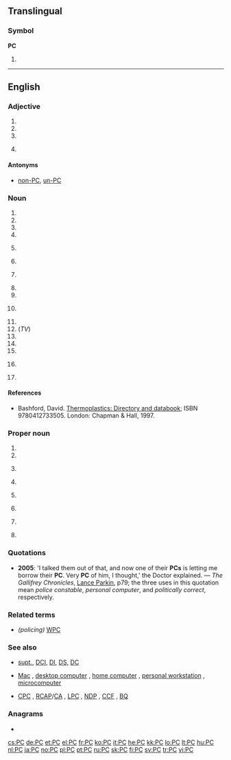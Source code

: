 {{also|pc|pC}}
==Translingual==

===Symbol===
'''PC'''

# {{SI-unit-abb|peta|coulomb|[[electric charge]]}}

----

==English==

===Adjective===
{{en-adj}}

# {{initialism of|[[partially]] [[continuous]]}}
# {{initialism of|politically correct}}
# {{initialism of|pro-choice}}
# {{Canada|politics|dated}} {{initialism of|Progressive Conservative}}

====Antonyms====
* {{sense|politically correct}} [[non-PC]], [[un-PC]]

===Noun===
{{en-noun}}

# {{initialism of|personal computer}}
# {{initialism of|photocopy}}
# {{initialism of|player character}}
# {{initialism of|political correctness}}
# {{organic chemistry}} {{initialism of|polycarbonate}}
# {{initialism of|[[w:Posterior commissure|posterior commissure]]}}
# {{British|Canada}} {{initialism of|police constable}}
# {{initialism of|privy council}}
# {{initialism of|privy councillor}}
# {{US}} {{initialism of|probable cause}}
# {{initialism of|[[w:Probate Court|Probate Court]]}}
# (''TV'') {{initialism of|production code}}
# {{initialism of|Professional Corporation}}
# {{initialism of|progressive contextualization}}
# {{initialism of|pubococcygeus muscle}}
# {{computing}} {{initialism of|program counter}}
# {{Canada|politics|dated}} {{initialism of|Progressive Conservative}}

====References====
* {{organic chemistry}} Bashford, David.  [http://books.google.com/books?id=ycLq-EYaE0QC&dq=a.+schulman&source=gbs_navlinks_s Thermoplastics: Directory and databook]; ISBN 9780412733505. London: Chapman & Hall, 1997. 

===Proper noun===
{{en-proper noun}}

# {{initialism of|Proto-Celtic}}
# {{initialism of|[[w:Penn Central|Penn Central]]}}
# {{US|navy}} {{initialism of|[[w:Coastal Patrol|Coastal Patrol]]}}
# {{initialism of|[[w:Phrozen Crew|Phrozen Crew]]}}
# {{British|politics}} {{initialism of|[[w:Plaid Cymru|Plaid Cymru]]}}
# {{US}} {{initialism of|[[w:Presbyterian Church|Presbyterian Church]]}}
# {{Canada|politics}} {{initialism of|[[w:Progressive Canadian Party|Progressive Canadian Party]]}}
# {{Canada|politics|dated}} {{initialism of|Progressive Conservative Party}}

===Quotations===
* '''2005''': 'I talked them out of that, and now one of their '''PCs''' is letting me borrow their '''PC'''. Very '''PC''' of him, I thought,' the Doctor explained. &mdash; ''The Gallifrey Chronicles'', [[Lance Parkin|Lance Parkin]], p79; the three uses in this quotation mean ''police constable'', ''personal computer'', and ''politically correct'', respectively.

===Related terms===
* ''(policing)'' [[WPC]]

===See also===
* {{sense|policing}} [[supt.]], [[DCI]], [[DI]], [[DS]], [[DC]]
* {{sense|computing}} [[Mac]] , [[desktop computer]] , [[home computer]] , [[personal workstation]] , [[microcomputer]]
* {{sense|Canadian politics}} [[CPC]] , [[RCAP]]/[[CA]] , [[LPC]] , [[NDP]] , [[CCF]] , [[BQ]]

===Anagrams===
* {{alphagram|[[CP#English|CP]]}}

[[cs:PC]]
[[de:PC]]
[[et:PC]]
[[el:PC]]
[[fr:PC]]
[[ko:PC]]
[[it:PC]]
[[he:PC]]
[[kk:PC]]
[[lo:PC]]
[[lt:PC]]
[[hu:PC]]
[[nl:PC]]
[[ja:PC]]
[[no:PC]]
[[pl:PC]]
[[pt:PC]]
[[ru:PC]]
[[sk:PC]]
[[fi:PC]]
[[sv:PC]]
[[tr:PC]]
[[vi:PC]]